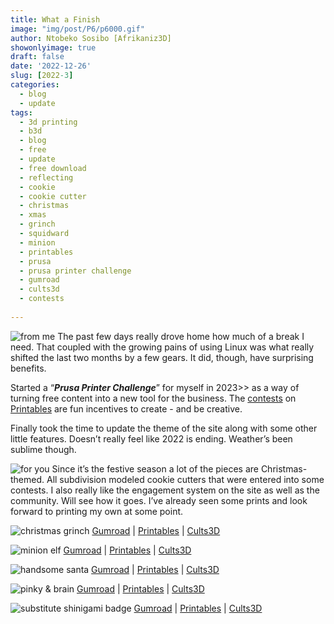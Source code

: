 ```yaml
---
title: What a Finish
image: "img/post/P6/p6000.gif"
author: Ntobeko Sosibo [Afrikaniz3D]
showonlyimage: true
draft: false
date: '2022-12-26'
slug: [2022-3]
categories:
  - blog
  - update
tags:
  - 3d printing
  - b3d
  - blog
  - free
  - update
  - free download
  - reflecting
  - cookie
  - cookie cutter
  - christmas
  - xmas
  - grinch
  - squidward
  - minion
  - printables
  - prusa
  - prusa printer challenge
  - gumroad
  - cults3d
  - contests
  
---
```


![from me][1]
The past few days really drove home how much of a break I need. That coupled with the growing pains of using Linux was what really shifted the last two months by a few gears. It did, though, have surprising benefits. 

Started a "***Prusa Printer Challenge***" for myself in 2023>> as a way of turning free content into a new tool for the business. The [contests](https://www.printables.com/contest) on [Printables](https://www.printables.com/) are fun incentives to create - and be creative.

Finally took the time to update the theme of the site along with some other little features. Doesn't really feel like 2022 is ending. Weather's been sublime though. 

![for you][4]
Since it's the festive season a lot of the pieces are Christmas-themed. All subdivision modeled cookie cutters that were entered into some contests. I also really like the engagement system on the site as well as the community. Will see how it goes. I've already seen some prints and look forward to printing my own at some point. 

![christmas grinch][5]
[Gumroad](https://afrikaniz3dza.gumroad.com/l/mydxt) | [Printables](https://www.printables.com/model/332072-christmas-grinch-cookie-cutter) | [Cults3D](https://cults3d.com/en/3d-model/home/christmas-grinch-cookie-cutter)

![minion elf][6]
[Gumroad](afrikaniz3dza.gumroad.com/l/skpoj) | [Printables](https://www.printables.com/model/334653-minion-elf-cookie-cutter) | [Cults3D](https://cults3d.com/en/3d-model/home/minion-elf-cookie-cutter)

![handsome santa][7]
[Gumroad](https://afrikaniz3dza.gumroad.com/l/kttqre) | [Printables](https://www.printables.com/model/337389-handsome-santa-cookie-cutter) | [Cults3D](https://cults3d.com/en/3d-model/home/handsome-santa-cookie-cutter)

![pinky & brain][8]
[Gumroad](https://afrikaniz3dza.gumroad.com/l/xbtiej) | [Printables](https://www.printables.com/model/340468-pinky-elf-brain-clause-cookie-cutters) | [Cults3D](https://cults3d.com/en/3d-model/home/pinky-elf-brain-clause-cookie-cutters)

![substitute shinigami badge][9]
[Gumroad](https://afrikaniz3dza.gumroad.com/l/qiehvh) | [Printables](https://www.printables.com/model/353865-substitute-shinigami-badge-cookie-cutter) | [Cults3D](https://cults3d.com/en/3d-model/home/substitute-shinigami-badge-cookie-cutter)


[1]: /img/post/P6/p6001.jpg
[2]: /img/post/P6/p6002.jpg
[4]: /img/post/P6/p6004.jpg
[5]: /img/post/P6/p6005.jpg
[6]: /img/post/P6/p6006.jpg  
[7]: /img/post/P6/p6007.jpg
[8]: /img/post/P6/p6008.jpg
[9]: /img/post/P6/p6009.jpg
